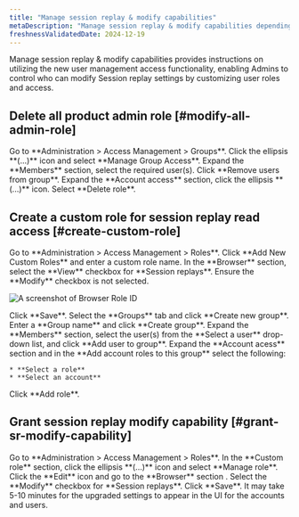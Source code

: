 ```yaml
---
title: "Manage session replay & modify capabilities"
metaDescription: "Manage session replay & modify capabilities depending on the role"
freshnessValidatedDate: 2024-12-19
---
```


Manage session replay & modify capabilities provides instructions on utilizing the new user management access functionality, enabling Admins to control who can modify Session replay settings by customizing user roles and access.

## Delete all product admin role [#modify-all-admin-role]

<Steps>

  <Step>
    Go to <DNT>**Administration > Access Management > Groups**</DNT>.
  </Step>

  <Step>
    Click the ellipsis **(...)** icon and select <DNT>**Manage Group Access**</DNT>.
  </Step>

  <Step>
    Expand the **Members** section, select the required user(s).
  </Step>

  <Step>
    Click **Remove users from group**.
  </Step>

  <Step>
    Expand the **Account access** section, click the ellipsis **(...)** icon.
  </Step> 

  <Step>
     Select **Delete role**.
  </Step>

</Steps>

## Create a custom role for session replay read access [#create-custom-role]

<Steps>

  <Step>
    Go to <DNT>**Administration > Access Management > Roles**</DNT>.
  </Step>

  <Step>
    Click <DNT>**Add New Custom Roles**</DNT> and enter a custom role name.
  </Step>

  <Step>
    In the <DNT>**Browser**</DNT> section, select the <DNT>**View**</DNT> checkbox for <DNT>**Session replays**</DNT>. Ensure the <DNT>**Modify**</DNT> checkbox is not selected.

   <img
     title="Browser Role ID"
     alt="A screenshot of Browser Role ID"
     src="/images/browser-role-id.webp"
   />
  </Step>

  <Step>
    Click <DNT>**Save**</DNT>.
  </Step>

  <Step>  
    Select the <DNT>**Groups**</DNT> tab and click <DNT>**Create new group**</DNT>.
  </Step>

  <Step>
    Enter a <DNT>**Group name**</DNT> and click <DNT>**Create group**</DNT>.
  </Step>

  <Step>
    Expand the <DNT>**Members**</DNT> section, select the user(s) from the **Select a user** drop-down list, and click **Add user to group**.
  </Step>

  <Step>
    Expand the **Account acess** section and in the **Add account roles to this group** select the following:
    
    * **Select a role**
    * **Select an account**
  </Step>

  <Step>
    Click **Add role**.
  </Step>

</Steps>

## Grant session replay modify capability [#grant-sr-modify-capability]

<Steps>

  <Step>
    Go to <DNT>**Administration > Access Management > Roles**</DNT>.
  </Step>

  <Step>
    In the <DNT>**Custom role**</DNT> section, click the ellipsis **(...)** icon and select <DNT>**Manage role**</DNT>.
  </Step>

  <Step>
    Click the <DNT>**Edit**</DNT> icon and go to the <DNT>**Browser**</DNT> section .
  </Step>

  <Step>
    Select the <DNT>**Modify**</DNT> checkbox for <DNT>**Session replays**</DNT>.
  </Step>

  <Step>
    Click <DNT>**Save**</DNT>.
  </Step>

</Steps>

<Callout variant="important">
  It may take 5-10 minutes for the upgraded settings to appear in the UI for the accounts and users.
</Callout>